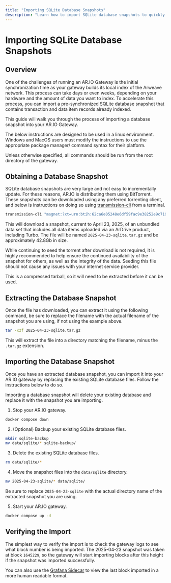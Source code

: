 ```yaml
---
title: "Importing SQLite Database Snapshots"
description: "Learn how to import SQLite database snapshots to quickly bootstrap your AR.IO Gateway and reduce synchronization time."
---
```



# Importing SQLite Database Snapshots

## Overview

One of the challenges of running an AR.IO Gateway is the initial synchronization time as your gateway builds its local index of the Arweave network. This process can take days or even weeks, depending on your hardware and the amount of data you want to index. To accelerate this process, you can import a pre-synchronized SQLite database snapshot that contains transaction and data item records already indexed.

This guide will walk you through the process of importing a database snapshot into your AR.IO Gateway.

<Tip title="Note" type="info">
The below instructions are designed to be used in a linux environment. Windows and MacOS users must modify the instructions to use the appropriate package manager/ command syntax for their platform.

Unless otherwise specified, all commands should be run from the root directory of the gateway.
</Tip>

## Obtaining a Database Snapshot

SQLite database snapshots are very large and not easy to incrementally update. For these reasons, AR.IO is distributing them using BitTorrent. These snapshots can be downloaded using any preferred torrenting client, and below is instructions on doing so using [transmission-cli](https://github.com/transmission/transmission) from a terminal.

```bash
transmission-cli "magnet:?xt=urn:btih:62ca6e05248e6df59fac9e38252e9c71951294ed&dn=2025-04-23-sqlite.tar.gz&tr=udp%3A%2F%2Ftracker.opentrackr.org%3A1337%2Fannounce&tr=http%3A%2F%2Ftracker.opentrackr.org%3A1337%2Fannounce&tr=udp%3A%2F%2Fopen.demonii.com%3A1337%2Fannounce&tr=udp%3A%2F%2Ftracker.torrent.eu.org%3A451%2Fannounce&tr=udp%3A%2F%2Fp4p.arenabg.com%3A1337%2Fannounce&tr=https%3A%2F%2Ftracker.bt4g.com%3A443%2Fannounce"
```

This will download a snapshot, current to April 23, 2025, of an unbundled data set that includes all data items uploaded via an ArDrive product, including Turbo. The file will be named `2025-04-23-sqlite.tar.gz` and be approximately 42.8Gb in size.

<Tip title="Note" type="info">
While continuing to seed the torrent after download is not required, it is highly recommended to help ensure the continued availability of the snapshot for others, as well as the integrity of the data. Seeding this file should not cause any issues with your internet service provider.
</Tip>

This is a compressed tarball, so it will need to be extracted before it can be used.

## Extracting the Database Snapshot

Once the file has downloaded, you can extract it using the following command, be sure to replace the filename with the actual filename of the snapshot you are using, if not using the example above.

```bash
tar -xzf 2025-04-23-sqlite.tar.gz
```

This will extract the file into a directory matching the filename, minus the `.tar.gz` extension.

## Importing the Database Snapshot

Once you have an extracted database snapshot, you can import it into your AR.IO gateway by replacing the existing SQLite database files. Follow the instructions below to do so.

<Tip title="IMPORTANT" type="info">
Importing a database snapshot will delete your existing database and replace it with the snapshot you are importing.
</Tip>

1. Stop your AR.IO gateway.

```bash
docker compose down
```

2. (Optional) Backup your existing SQLite database files.

```bash
mkdir sqlite-backup
mv data/sqlite/* sqlite-backup/
```

3. Delete the existing SQLite database files.

```bash
rm data/sqlite/*
```

4. Move the snapshot files into the `data/sqlite` directory.

```bash
mv 2025-04-23-sqlite/* data/sqlite/
```
Be sure to replace `2025-04-23-sqlite` with the actual directory name of the extracted snapshot you are using.

5. Start your AR.IO gateway.

```bash
docker compose up -d
```

## Verifying the Import

The simplest way to verify the import is to check the gateway logs to see what block number is being imported. The 2025-04-23 snapshot was taken at block `1645229`, so the gateway will start importing blocks after this height if the snapshot was imported successfully.

You can also use the [Grafana Sidecar](/gateways/grafana) to view the last block imported in a more human readable format.
